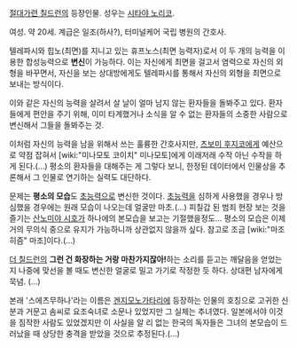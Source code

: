 [[절대가련 칠드런]]의 등장인물. 성우는 [[시타야 노리코]].

여성. 약 20세. 계급은 일조(하사?), 터미널케어 국립 병원의 간호사.

텔레파시와 힙노(최면)를 지니고 있는 휴프노스(최면 능력자)로서 이 두 개의 능력을 이용한 합성능력으로 '''변신'''이 가능하다. 이는 자신에게 최면을 걸고서 염력으로 자신의 외형을 바꾸면서, 자신을 보는 상대방에게도 텔레파시를 통해서 자신의 외형을 최면으로 보내는 방식이다.

이와 같은 자신의 능력을 살려서 살 날이 얼마 남지 않는 환자들을 돌봐주고 있다. 환자들에게 편안을 주기 위해, 이미 타계했거나 소식을 알 수 없는 환자들의 소중한 사람으로 변신해서 그들을 돌봐주는 것.

이처럼 자신의 능력을 남을 위해서 쓰는 훌륭한 간호사지만, [[츠보미 후지코]]에게 예산으로 약점 잡혀서 [wiki:"미나모토 코이치" 미나모토]에게 이래저래 수작 아닌 수작을 하게 된다.(…) 평소의 환자들을 대해주는 게 그렇다 보니, 한정된 데이터에서 인물상을 추론해서 그 인물로 연기하는 실력도 대단하다.

문제는 '''평소의 모습'''도 [[초능력]]으로 변신한 것이다. [[초능력]]을 심하게 사용했을 경우나 방심했을 경우에는 원래 모습이 나오는데 얼굴만 마초.(…) 피칠갑 된 범죄 현장 보는 것을 즐기는 [[산노미야 시호]]가 하나에의 본모습을 보고는 기절했을정도... 평소의 모습은 이제 거의 무의식 중으로 유지가 가능하니까 상관없지 않을까 싶다. 참고로 조금 [wiki:"마조히즘" 마조]이다.(...)

[[더 칠드런]]의 '''그런 건 화장하는 거랑 마찬가지잖아!'''하는 소리를 듣고는 깨달음을 얻었는지 나중에 맞선을 볼 때도 변신한 얼굴로 밀고 가기로 작정한 듯 하다. 상대편 남자에게 묵념. (...)

본래 '스에츠무하나'라는 이름은 [[겐지모노가타리]]에 등장하는 인물의 호칭으로 고귀한 신분과 거문고 솜씨로 요조숙녀로 소문나 있었지만 그 실체는 추녀였다. 일본에서야 이것을 짐작한 사람도 있었겠지만 이 사실을 알 리 없는 한국의 독자들은 그녀의 본모습이 드러났을 때 상당한 충격을 받았을 것으로 추정된다.(...)
